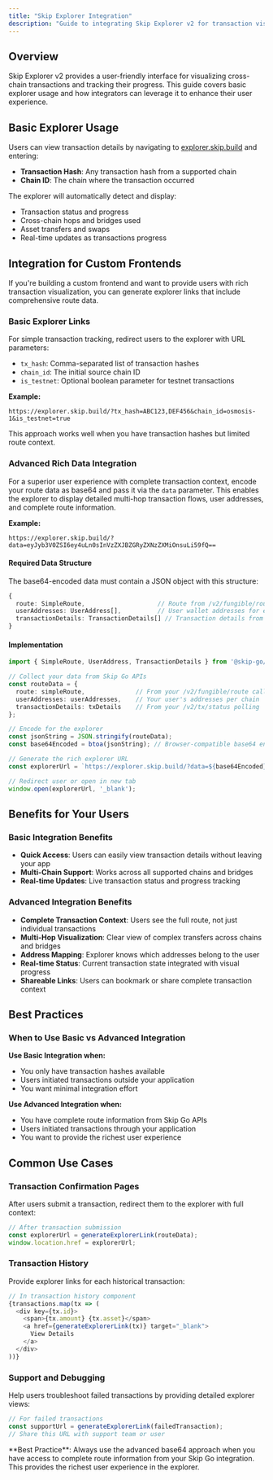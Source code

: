 ```yaml
---
title: "Skip Explorer Integration"
description: "Guide to integrating Skip Explorer v2 for transaction visualization and tracking in your applications."
---
```


## Overview

Skip Explorer v2 provides a user-friendly interface for visualizing cross-chain transactions and tracking their progress. This guide covers basic explorer usage and how integrators can leverage it to enhance their user experience.

## Basic Explorer Usage

Users can view transaction details by navigating to [explorer.skip.build](https://explorer.skip.build) and entering:

- **Transaction Hash**: Any transaction hash from a supported chain
- **Chain ID**: The chain where the transaction occurred

The explorer will automatically detect and display:
- Transaction status and progress
- Cross-chain hops and bridges used
- Asset transfers and swaps
- Real-time updates as transactions progress

## Integration for Custom Frontends

If you're building a custom frontend and want to provide users with rich transaction visualization, you can generate explorer links that include comprehensive route data.

### Basic Explorer Links

For simple transaction tracking, redirect users to the explorer with URL parameters:

- `tx_hash`: Comma-separated list of transaction hashes
- `chain_id`: The initial source chain ID  
- `is_testnet`: Optional boolean parameter for testnet transactions

**Example:**
```
https://explorer.skip.build/?tx_hash=ABC123,DEF456&chain_id=osmosis-1&is_testnet=true
```

This approach works well when you have transaction hashes but limited route context.

### Advanced Rich Data Integration

For a superior user experience with complete transaction context, encode your route data as base64 and pass it via the `data` parameter. This enables the explorer to display detailed multi-hop transaction flows, user addresses, and complete route information.

**Example:**
```
https://explorer.skip.build/?data=eyJyb3V0ZSI6ey4uLn0sInVzZXJBZGRyZXNzZXMiOnsuLi59fQ==
```

#### Required Data Structure

The base64-encoded data must contain a JSON object with this structure:

```typescript
{
  route: SimpleRoute,                    // Route from /v2/fungible/route API response
  userAddresses: UserAddress[],          // User wallet addresses for each chain
  transactionDetails: TransactionDetails[] // Transaction details from /v2/tx/status
}
```

#### Implementation

```typescript
import { SimpleRoute, UserAddress, TransactionDetails } from '@skip-go/client';

// Collect your data from Skip Go APIs
const routeData = {
  route: simpleRoute,              // From your /v2/fungible/route call
  userAddresses: userAddresses,    // Your user's addresses per chain  
  transactionDetails: txDetails    // From your /v2/tx/status polling
};

// Encode for the explorer
const jsonString = JSON.stringify(routeData);
const base64Encoded = btoa(jsonString); // Browser-compatible base64 encoding

// Generate the rich explorer URL  
const explorerUrl = `https://explorer.skip.build/?data=${base64Encoded}`;

// Redirect user or open in new tab
window.open(explorerUrl, '_blank');
```

## Benefits for Your Users

### Basic Integration Benefits
- **Quick Access**: Users can easily view transaction details without leaving your app
- **Multi-Chain Support**: Works across all supported chains and bridges
- **Real-time Updates**: Live transaction status and progress tracking

### Advanced Integration Benefits
- **Complete Transaction Context**: Users see the full route, not just individual transactions
- **Multi-Hop Visualization**: Clear view of complex transfers across chains and bridges  
- **Address Mapping**: Explorer knows which addresses belong to the user
- **Real-time Status**: Current transaction state integrated with visual progress
- **Shareable Links**: Users can bookmark or share complete transaction context

## Best Practices

### When to Use Basic vs Advanced Integration

**Use Basic Integration when:**
- You only have transaction hashes available
- Users initiated transactions outside your application
- You want minimal integration effort

**Use Advanced Integration when:**
- You have complete route information from Skip Go APIs
- Users initiated transactions through your application
- You want to provide the richest user experience

## Common Use Cases

### Transaction Confirmation Pages
After users submit a transaction, redirect them to the explorer with full context:

```typescript
// After transaction submission
const explorerUrl = generateExplorerLink(routeData);
window.location.href = explorerUrl;
```

### Transaction History
Provide explorer links for each historical transaction:

```typescript
// In transaction history component
{transactions.map(tx => (
  <div key={tx.id}>
    <span>{tx.amount} {tx.asset}</span>
    <a href={generateExplorerLink(tx)} target="_blank">
      View Details
    </a>
  </div>
))}
```

### Support and Debugging
Help users troubleshoot failed transactions by providing detailed explorer views:

```typescript
// For failed transactions
const supportUrl = generateExplorerLink(failedTransaction);
// Share this URL with support team or user
```

<Info>
**Best Practice**: Always use the advanced base64 approach when you have access to complete route information from your Skip Go integration. This provides the richest user experience in the explorer.
</Info>